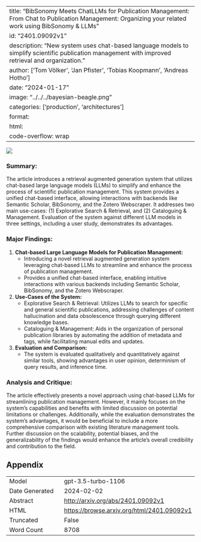 
---
title: "BibSonomy Meets ChatLLMs for Publication Management: From Chat to Publication Management: Organizing your related work using BibSonomy & LLMs"
id: "2401.09092v1"
description: "New system uses chat-based language models to simplify scientific publication management with improved retrieval and organization."
author: ['Tom Völker', 'Jan Pfister', 'Tobias Koopmann', 'Andreas Hotho']
date: "2024-01-17"
image: "../../../bayesian-beagle.png"
categories: ['production', 'architectures']
format:
  html:
    code-overflow: wrap
---

![](None)

### Summary:
The article introduces a retrieval augmented generation system that utilizes chat-based large language models (LLMs) to simplify and enhance the process of scientific publication management. This system provides a unified chat-based interface, allowing interactions with backends like Semantic Scholar, BibSonomy, and the Zotero Webscraper. It addresses two main use-cases: (1) Explorative Search & Retrieval, and (2) Cataloguing & Management. Evaluation of the system against different LLM models in three settings, including a user study, demonstrates its advantages.

### Major Findings:
1. **Chat-based Large Language Models for Publication Management:**
   - Introducing a novel retrieval augmented generation system leveraging chat-based LLMs to streamline and enhance the process of publication management.
   - Provides a unified chat-based interface, enabling intuitive interactions with various backends including Semantic Scholar, BibSonomy, and the Zotero Webscraper.

2. **Use-Cases of the System:**
   - Explorative Search & Retrieval: Utilizes LLMs to search for specific and general scientific publications, addressing challenges of content hallucination and data obsolescence through querying different knowledge bases.
   - Cataloguing & Management: Aids in the organization of personal publication libraries by automating the addition of metadata and tags, while facilitating manual edits and updates.

3. **Evaluation and Comparison:**
   - The system is evaluated qualitatively and quantitatively against similar tools, showing advantages in user opinion, determinism of query results, and inference time.

### Analysis and Critique:
The article effectively presents a novel approach using chat-based LLMs for streamlining publication management. However, it mainly focuses on the system's capabilities and benefits with limited discussion on potential limitations or challenges. Additionally, while the evaluation demonstrates the system's advantages, it would be beneficial to include a more comprehensive comparison with existing literature management tools. Further discussion on the scalability, potential biases, and the generalizability of the findings would enhance the article's overall credibility and contribution to the field.

## Appendix

|          |          |
|----------|----------|
| Model     | gpt-3.5-turbo-1106       |
| Date Generated     | 2024-02-02       |
| Abstract | [http://arxiv.org/abs/2401.09092v1](http://arxiv.org/abs/2401.09092v1)        |
| HTML     | [https://browse.arxiv.org/html/2401.09092v1](https://browse.arxiv.org/html/2401.09092v1)       |
| Truncated       | False       |
| Word Count       | 8708       |